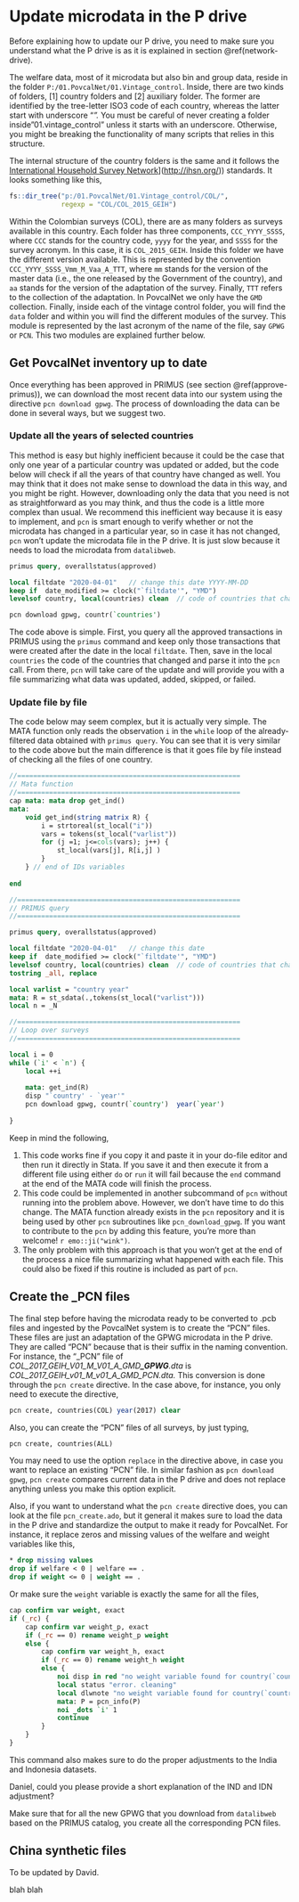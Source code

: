 # Update microdata in the P drive {#update-microdata}

Before explaining how to update our P drive, you need to make sure you
understand what the P drive is as it is explained in section
\@ref(network-drive).

The welfare data, most of it microdata but also bin and group data, reside in
the folder `P:/01.PovcalNet/01.Vintage_control`. Inside, there are two kinds of
folders, [1] country folders and [2] auxiliary folder. The former are identified
by the tree-letter ISO3 code of each country, whereas the latter start with
underscore "*".* You must be careful of never creating a folder inside
"01.vintage\_control" unless it starts with an underscore. Otherwise, you might
be breaking the functionality of many scripts that relies in this structure.

The internal structure of the country folders is the same and it follows the
[International Household Survey
Network](%5Bhttp://ihsn.org/)](<http://ihsn.org/>)) standards. It looks
something like this,

```r
fs::dir_tree("p:/01.PovcalNet/01.Vintage_control/COL/", 
             regexp = "COL/COL_2015_GEIH")
```

Within the Colombian surveys (COL), there are as many folders as surveys
available in this country. Each folder has three components, `CCC_YYYY_SSSS`,
where `CCC` stands for the country code, `yyyy` for the year, and `SSSS` for the
survey acronym. In this case, it is `COL_2015_GEIH`. Inside this folder we have
the different version available. This is represented by the convention
`CCC_YYYY_SSSS_Vmm_M_Vaa_A_TTT`, where `mm` stands for the version of the master
data (i.e., the one released by the Government of the country), and `aa` stands
for the version of the adaptation of the survey. Finally, `TTT` refers to the
collection of the adaptation. In PovcalNet we only have the `GMD` collection.
Finally, inside each of the vintage control folder, you will find the `data`
folder and within you will find the different modules of the survey. This module
is represented by the last acronym of the name of the file, say `GPWG` or `PCN`.
This two modules are explained further below.

## Get PovcalNet inventory up to date

Once everything has been approved in PRIMUS (see section \@ref(approve-primus)),
we can download the most recent data into our system using the directive
`pcn download gpwg`. The process of downloading the data can be done in several
ways, but we suggest two.

### Update all the years of selected countries

This method is easy but highly inefficient because it could be the case that
only one year of a particular country was updated or added, but the code below
will check if all the years of that country have changed as well. You may think
that it does not make sense to download the data in this way, and you might be
right. However, downloading only the data that you need is not as
straightforward as you may think, and thus the code is a little more complex
than usual. We recommend this inefficient way because it is easy to implement,
and `pcn` is smart enough to verify whether or not the microdata has changed in
a particular year, so in case it has not changed, `pcn` won't update the
microdata file in the P drive. It is just slow because it needs to load the
microdata from `datalibweb`.

```stata
primus query, overallstatus(approved)

local filtdate "2020-04-01"   // change this date YYYY-MM-DD
keep if  date_modified >= clock("`filtdate'", "YMD")
levelsof country, local(countries) clean  // code of countries that changed

pcn download gpwg, countr(`countries') 
```

The code above is simple. First, you query all the approved transactions in
PRIMUS using the `primus` command and keep only those transactions that were
created after the date in the local `filtdate`. Then, save in the local
`countries` the code of the countries that changed and parse it into the `pcn`
call. From there, `pcn` will take care of the update and will provide you with a
file summarizing what data was updated, added, skipped, or failed.

### Update file by file

The code below may seem complex, but it is actually very simple. The MATA
function only reads the observation `i` in the `while` loop of the
already-filtered data obtained with `primus query`. You can see that it is very
similar to the code above but the main difference is that it goes file by file
instead of checking all the files of one country.

```stata
//========================================================
// Mata function
//========================================================
cap mata: mata drop get_ind()
mata:
	void get_ind(string matrix R) {
		i = strtoreal(st_local("i"))
		vars = tokens(st_local("varlist"))
		for (j =1; j<=cols(vars); j++) {
			st_local(vars[j], R[i,j] )
		}
	} // end of IDs variables
	
end

//========================================================
// PRIMUS query
//========================================================

primus query, overallstatus(approved)

local filtdate "2020-04-01"   // change this date
keep if  date_modified >= clock("`filtdate'", "YMD")
levelsof country, local(countries) clean  // code of countries that changed
tostring _all, replace

local varlist = "country year"
mata: R = st_sdata(.,tokens(st_local("varlist")))
local n = _N

//========================================================
// Loop over surveys
//========================================================

local i = 0
while (`i' < `n') {
	local ++i
	
	mata: get_ind(R)
	disp "`country' - `year'"
	pcn download gpwg, countr(`country')  year(`year')
	
}
```

Keep in mind the following,

1.  This code works fine if you copy it and paste it in your do-file editor and
    then run it directly in Stata. If you save it and then execute it from a
    different file using either `do` or `run` it will fail because the `end`
    command at the end of the MATA code will finish the process.
2.  This code could be implemented in another subcommand of `pcn` without
    running into the problem above. However, we don't have time to do this
    change. The MATA function already exists in the `pcn` repository and it is
    being used by other `pcn` subroutines like `pcn_download_gpwg`. If you want
    to contribute to the `pcn` by adding this feature, you're more than welcome!
    `r emo::ji("wink")`.
3.  The only problem with this approach is that you won't get at the end of the
    process a nice file summarizing what happened with each file. This could
    also be fixed if this routine is included as part of `pcn`.

## Create the \_PCN files

The final step before having the microdata ready to be converted to .pcb files
and ingested by the PovcalNet system is to create the "PCN" files. These files
are just an adaptation of the GPWG microdata in the P drive. They are called
"PCN" because that is their suffix in the naming convention. For instance, the
"\_PCN" file of *COL\_2017\_GEIH\_V01\_M\_V01\_A\_GMD**\_GPWG**.dta* is
*COL\_2017\_GEIH\_v01\_M\_v01\_A\_GMD[\_PCN]{.red}.dta.* This conversion is done
through the `pcn create` directive. In the case above, for instance, you only
need to execute the directive,

```stata
pcn create, countries(COL) year(2017) clear
```

Also, you can create the "PCN" files of all surveys, by just typing,

```stata
pcn create, countries(ALL)
```

You may need to use the option `replace` in the directive above, in case you
want to replace an existing "PCN" file. In similar fashion as
`pcn download gpwg`, `pcn create` compares current data in the P drive and does
not replace anything unless you make this option explicit.

Also, if you want to understand what the `pcn create` directive does, you can
look at the file `pcn_create.ado`, but it general it makes sure to load the data
in the P drive and standardize the output to make it ready for PovcalNet. For
instance, it replace zeros and missing values of the welfare and weight
variables like this,

```stata
* drop missing values
drop if welfare < 0 | welfare == .
drop if weight <= 0 | weight == .
```

Or make sure the `weight` variable is exactly the same for all the files,

```stata
cap confirm var weight, exact
if (_rc) {
	cap confirm var weight_p, exact
	if (_rc == 0) rename weight_p weight
	else {
		cap confirm var weight_h, exact
		if (_rc == 0) rename weight_h weight
		else {
			noi disp in red "no weight variable found for country(`country') year(`year') veralt(`veralt') "
			local status "error. cleaning"
			local dlwnote "no weight variable found for country(`country') year(`year') "
			mata: P = pcn_info(P)
			noi _dots `i' 1
			continue
		}
	}
}
```

This command also makes sure to do the proper adjustments to the India and
Indonesia datasets.

[Daniel, could you please provide a short explanation of the IND and IDN
adjustment?]{.red .bg-light-blue}

::: {.rmdbox .rmdcaution}
Make sure that for all the new GPWG that you download from `datalibweb` based on
the PRIMUS catalog, you create all the corresponding PCN files.
:::

## China synthetic files

[To be updated by David.]{style=".red .bg-light-blue"}

blah blah
